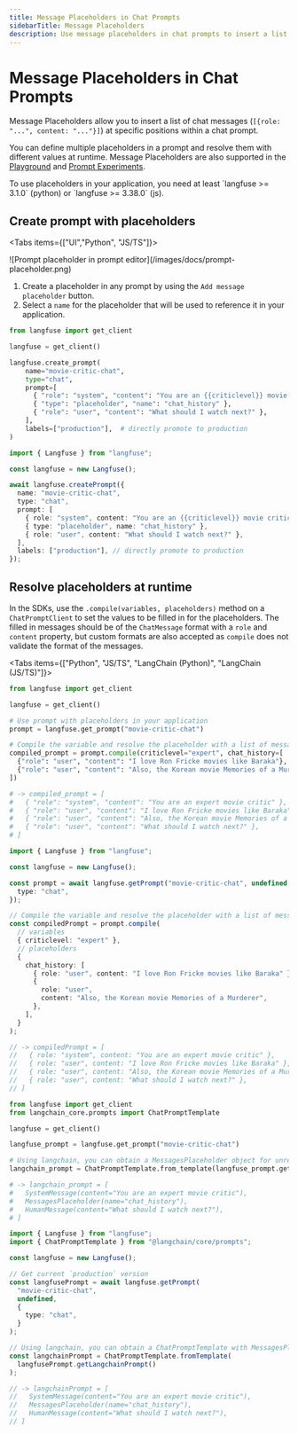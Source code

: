 ```yaml
---
title: Message Placeholders in Chat Prompts
sidebarTitle: Message Placeholders
description: Use message placeholders in chat prompts to insert a list of chat messages at specific positions within a chat prompt.
---
```


# Message Placeholders in Chat Prompts

Message Placeholders allow you to insert a list of chat messages (`[{role: "...", content: "..."}]`) at specific positions within a chat prompt. 

You can define multiple placeholders in a prompt and resolve them with different values at runtime.
Message Placeholders are also supported in the [Playground](/docs/playground) and [Prompt Experiments](/docs/datasets/prompt-experiments).

<Callout type="info">
To use placeholders in your application, you need at least `langfuse >= 3.1.0` (python) or `langfuse >= 3.38.0` (js).
</Callout>

<Steps>

## Create prompt with placeholders

<Tabs items={["UI","Python", "JS/TS"]}>
<Tab>

<Frame border>
  ![Prompt placeholder in prompt editor](/images/docs/prompt-placeholder.png)
</Frame>

1. Create a placeholder in any prompt by using the `Add message placeholder` button.
2. Select a `name` for the placeholder that will be used to reference it in your application.

</Tab>
<Tab>

```python
from langfuse import get_client

langfuse = get_client()

langfuse.create_prompt(
    name="movie-critic-chat",
    type="chat",
    prompt=[
      { "role": "system", "content": "You are an {{criticlevel}} movie critic" },
      { "type": "placeholder", "name": "chat_history" },
      { "role": "user", "content": "What should I watch next?" },
    ],
    labels=["production"],  # directly promote to production
)
```

</Tab>

<Tab>

```typescript
import { Langfuse } from "langfuse";

const langfuse = new Langfuse();

await langfuse.createPrompt({
  name: "movie-critic-chat",
  type: "chat",
  prompt: [
    { role: "system", content: "You are an {{criticlevel}} movie critic" },
    { type: "placeholder", name: "chat_history" },
    { role: "user", content: "What should I watch next?" },
  ],
  labels: ["production"], // directly promote to production
});
```

</Tab>
</Tabs>

## Resolve placeholders at runtime

In the SDKs, use the `.compile(variables, placeholders)` method on a `ChatPromptClient` to set the values to be filled in for the placeholders.
The filled in messages should be of the `ChatMessage` format with a `role` and `content` property, but custom formats are also accepted as `compile` does not validate the format of the messages.

<Tabs items={["Python", "JS/TS", "LangChain (Python)", "LangChain (JS/TS)"]}>
<Tab>

```python
from langfuse import get_client

langfuse = get_client()

# Use prompt with placeholders in your application
prompt = langfuse.get_prompt("movie-critic-chat")

# Compile the variable and resolve the placeholder with a list of messages.
compiled_prompt = prompt.compile(criticlevel="expert", chat_history=[
  {"role": "user", "content": "I love Ron Fricke movies like Baraka"},
  {"role": "user", "content": "Also, the Korean movie Memories of a Murderer"}
])

# -> compiled_prompt = [
#   { "role": "system", "content": "You are an expert movie critic" },
#   { "role": "user", "content": "I love Ron Fricke movies like Baraka" },
#   { "role": "user", "content": "Also, the Korean movie Memories of a Murderer" },
#   { "role": "user", "content": "What should I watch next?" },
# ]
```

</Tab>

<Tab>

```typescript
import { Langfuse } from "langfuse";

const langfuse = new Langfuse();

const prompt = await langfuse.getPrompt("movie-critic-chat", undefined, {
  type: "chat",
});

// Compile the variable and resolve the placeholder with a list of messages.
const compiledPrompt = prompt.compile(
  // variables
  { criticlevel: "expert" },
  // placeholders
  {
    chat_history: [
      { role: "user", content: "I love Ron Fricke movies like Baraka" },
      {
        role: "user",
        content: "Also, the Korean movie Memories of a Murderer",
      },
    ],
  }
);

// -> compiledPrompt = [
//   { role: "system", content: "You are an expert movie critic" },
//   { role: "user", content: "I love Ron Fricke movies like Baraka" },
//   { role: "user", content: "Also, the Korean movie Memories of a Murderer" },
//   { role: "user", content: "What should I watch next?" },
// ]
```

</Tab>

<Tab>

```python
from langfuse import get_client
from langchain_core.prompts import ChatPromptTemplate

langfuse = get_client()

langfuse_prompt = langfuse.get_prompt("movie-critic-chat")

# Using langchain, you can obtain a MessagesPlaceholder object for unresolved placeholders
langchain_prompt = ChatPromptTemplate.from_template(langfuse_prompt.get_langchain_prompt())

# -> langchain_prompt = [
#   SystemMessage(content="You are an expert movie critic"),
#   MessagesPlaceholder(name="chat_history"),
#   HumanMessage(content="What should I watch next?"),
# ]
```

</Tab>

<Tab>

```typescript
import { Langfuse } from "langfuse";
import { ChatPromptTemplate } from "@langchain/core/prompts";

const langfuse = new Langfuse();

// Get current `production` version
const langfusePrompt = await langfuse.getPrompt(
  "movie-critic-chat",
  undefined,
  {
    type: "chat",
  }
);

// Using langchain, you can obtain a ChatPromptTemplate with MessagesPlaceholder objects for unresolved placeholders
const langchainPrompt = ChatPromptTemplate.fromTemplate(
  langfusePrompt.getLangchainPrompt()
);

// -> langchainPrompt = [
//   SystemMessage(content="You are an expert movie critic"),
//   MessagesPlaceholder(name="chat_history"),
//   HumanMessage(content="What should I watch next?"),
// ]
```

</Tab>
</Tabs>

</Steps>
